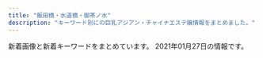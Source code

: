```yaml
---
title: "飯田橋・水道橋・御茶ノ水"
description: "キーワード別にの巨乳アジアン・チャイナエステ嬢情報をまとめました。"
---
```


新着画像と新着キーワードをまとめています。
2021年01月27日の情報です。

<DmmAffiliateIns />
<KeywordTable
  shops={
    [
    {
        "url": "https://haruhime.ests.jp/",
        "name": "\u6625\u59eb",
        "keywords": {
            "85": 6,
            "D": 6,
            "C": 18,
            "E": 18,
            "87": 12,
            "88": 6,
            "83": 6
        },
        "img_links": [
            "https://haruhime.ests.jp/photos/sites/61/2020/11/2020110107024640.jpg",
            "https://haruhime.ests.jp/photos/sites/61/2020/11/202011010702451.jpg",
            "https://haruhime.ests.jp/images/end.png",
            "https://haruhime.ests.jp/images/card.png",
            "https://haruhime.ests.jp/images/link_nav06.jpg",
            "https://haruhime.ests.jp/images/top.png",
            "https://haruhime.ests.jp/images/sp_nav02.png",
            "https://haruhime.ests.jp/photos/sites/61/2020/11/2020110107024462.jpg",
            "https://haruhime.ests.jp/images/link_nav05.jpg",
            "https://haruhime.ests.jp/images/re.png",
            "https://haruhime.ests.jp/images/link_nav04.jpg",
            "https://haruhime.ests.jp/photos/sites/61/2020/11/2020110107024317.jpg",
            "https://haruhime.ests.jp/images/img_service01.jpg",
            "https://haruhime.ests.jp/images/sp_tit_news.png",
            "https://haruhime.ests.jp/images/sp_tit_staff.png",
            "https://haruhime.ests.jp/images/link_nav03.jpg",
            "https://haruhime.ests.jp/images/sp_end.jpg",
            "https://haruhime.ests.jp/images/sp_nav03.png",
            "https://haruhime.ests.jp/images/sp_nav01.png",
            "https://haruhime.ests.jp/images/link_nav02.jpg",
            "https://haruhime.ests.jp/images/sp_top.jpg",
            "https://haruhime.ests.jp/images/room7.jpg",
            "https://haruhime.ests.jp/images/img_service03.jpg",
            "https://haruhime.ests.jp/images/room5.jpg",
            "https://haruhime.ests.jp/photos/sites/61/2021/01/2021011510174267.jpg",
            "https://haruhime.ests.jp/images/room8.jpg",
            "https://haruhime.ests.jp/images/link_nav01.jpg",
            "https://haruhime.ests.jp/images/img_service02.jpg",
            "https://haruhime.ests.jp/images/room6.jpg"
        ],
        "station": "\u672c\u90f7\u4e09\u4e01\u76ee\u99c55\u756a\u51fa\u53e3"
    },
    {
        "url": "http://rapisu.tokyo/",
        "name": "\u30e9\u30d4\u30b9",
        "station": "\u795e\u4fdd\u753a\u99c5A7\u51fa\u53e3",
        "keywords": {
            "C": 7
        },
        "img_links": [
            "http://rapisu.tokyo/images/flash1.jpg",
            "http://rapisu.tokyo/images/meihui.jpg",
            "http://rapisu.tokyo/images/g0.jpg",
            "http://rapisu.tokyo/images/zi_staff.png",
            "http://rapisu.tokyo/images/r3.jpg",
            "http://rapisu.tokyo/images/top.png",
            "http://rapisu.tokyo/images/tiao.png",
            "http://rapisu.tokyo/images/end.png",
            "http://rapisu.tokyo/images/mika.jpg",
            "http://rapisu.tokyo/images/r2.jpg",
            "http://rapisu.tokyo/images/r1.jpg",
            "http://rapisu.tokyo/images/flash.jpg",
            "http://rapisu.tokyo/images/mobile.png"
        ]
    },
    {
        "img_links": [
            "http://rioplioop.xyz/uploads/200601/1-200601142U5L7.jpg",
            "http://rioplioop.xyz/picture/m-top003.jpg",
            "http://rioplioop.xyz/uploads/210122/1-2101221A121555.jpg",
            "http://rioplioop.xyz/uploads/200601/1-200601142639540.jpg",
            "http://rioplioop.xyz/uploads/201215/1-201215140614E6.jpg",
            "http://rioplioop.xyz/uploads/200709/1-200FZ94240538.jpg",
            "http://rioplioop.xyz/uploads/200601/1-200601142921510.jpg",
            "http://rioplioop.xyz/uploads/200720/1-200H0125T94A.jpg",
            "http://rioplioop.xyz/uploads/210107/1-21010G41345N3.jpg",
            "http://rioplioop.xyz/uploads/200625/1-200625140331O1.jpg",
            "http://rioplioop.xyz/picture/foot01.jpg",
            "http://rioplioop.xyz/uploads/200720/1-200H0125S1U2.jpg",
            "http://rioplioop.xyz/uploads/200601/1-200601142R2G3.jpg",
            "http://rioplioop.xyz/uploads/200625/1-200625140422133.jpg",
            "http://rioplioop.xyz/picture/m-head01.jpg",
            "http://rioplioop.xyz/uploads/200601/1-200601142G5438.jpg",
            "http://rioplioop.xyz/uploads/200709/1-200FZ94225252.jpg",
            "http://rioplioop.xyz/picture/m-top004.jpg",
            "http://rioplioop.xyz/uploads/200710/1-200G01PS2Q3.jpg",
            "http://rioplioop.xyz/picture/cam-01.jpg",
            "http://rioplioop.xyz/picture/call.png",
            "http://rioplioop.xyz/uploads/201207/1-20120G62S9A5.jpg",
            "http://rioplioop.xyz/uploads/200619/1-200619125204158.jpg",
            "http://rioplioop.xyz/uploads/200601/1-200601142K43F.jpg",
            "http://rioplioop.xyz/uploads/201215/1-20121514062YE.jpg",
            "http://rioplioop.xyz/uploads/200601/1-200601142913462.jpg",
            "http://rioplioop.xyz/uploads/210107/1-21010G41433150.jpg",
            "http://rioplioop.xyz/uploads/200619/1-20061912514T35.jpg",
            "http://rioplioop.xyz/uploads/200601/1-200601142S1947.jpg",
            "http://rioplioop.xyz/uploads/200601/1-200601142P4643.jpg",
            "http://rioplioop.xyz/uploads/200601/1-200601142629454.jpg",
            "http://rioplioop.xyz/uploads/200601/1-200601142F5435.jpg",
            "http://rioplioop.xyz/uploads/200601/1-200601142TY37.jpg",
            "http://rioplioop.xyz/uploads/210122/1-2101221A05a06.jpg"
        ],
        "url": "http://rioplioop.xyz/",
        "station": "JR\u6c34\u9053\u6a4b\u99c5\u6771\u53e3",
        "keywords": {
            "84": 2,
            "C": 2,
            "94": 10,
            "F": 10,
            "85": 1,
            "D": 3
        },
        "name": "\u307f\u3055\u304d"
    },
    {
        "station": "JR\u6c34\u9053\u6a4b\u99c5\u897f\u53e3",
        "url": "http://yu.xyz.mn/",
        "img_links": [
            "http://yu.xyz.mn/photos/sites/91/2020/02/2020022305370017.jpg",
            "http://yu.xyz.mn/images/room2.jpg",
            "http://yu.xyz.mn/images/ac4.jpg",
            "http://yu.xyz.mn/images/ac2.jpg",
            "http://yu.xyz.mn/images/ac1.jpg",
            "http://yu.xyz.mn/images/mobile.jpg",
            "http://yu.xyz.mn/images/s_news.jpg",
            "http://yu.xyz.mn/photos/sites/91/2021/01/2021012205451889.jpg",
            "http://yu.xyz.mn/images/room1.jpg",
            "http://yu.xyz.mn/images/room4.jpg",
            "http://yu.xyz.mn/images/room3.jpg",
            "http://yu.xyz.mn/photos/sites/91/2019/12/2019122702252767.jpg",
            "http://yu.xyz.mn/images/top.jpg",
            "http://yu.xyz.mn/images/ac6.jpg",
            "http://yu.xyz.mn/images/s_shedule.jpg",
            "http://yu.xyz.mn/photos/sites/91/2020/04/2020040807282190.jpg",
            "http://yu.xyz.mn/images/ac5.jpg",
            "http://yu.xyz.mn/photos/sites/91/2019/12/2019122702252691.jpg",
            "http://yu.xyz.mn/photos/sites/91/2019/12/2019122901424384.jpg",
            "http://yu.xyz.mn/images/ac3.jpg",
            "http://yu.xyz.mn/images/s_staff.jpg"
        ],
        "keywords": {
            "85": 21,
            "87": 7,
            "D": 35,
            "86": 7,
            "84": 7,
            "C": 20
        },
        "name": "\u60a0 \u3086\u3046"
    },
    {
        "url": "http://aromalucky.xyz/",
        "station": "\u5c0f\u5ddd\u753a\u99c5B4",
        "keywords": {},
        "name": "\u30a2\u30ed\u30de\u30e9\u30c3\u30ad\u30fc",
        "img_links": [
            "https://i2.wp.com/aromalucky.xyz/wp-content/uploads/2020/09/21.jpg",
            "https://i2.wp.com/aromalucky.xyz/wp-content/uploads/2017/12/02.jpg",
            "https://i1.wp.com/aromalucky.xyz/wp-content/uploads/2019/10/20.jpg",
            "https://i2.wp.com/aromalucky.xyz/wp-content/uploads/2019/05/03.png",
            "https://i1.wp.com/aromalucky.xyz/wp-content/uploads/2017/12/04-1.jpg",
            "https://i2.wp.com/aromalucky.xyz/wp-content/uploads/2017/12/08.jpg",
            "https://i2.wp.com/aromalucky.xyz/wp-content/uploads/2019/04/12.jpg",
            "https://i0.wp.com/aromalucky.xyz/wp-content/uploads/2019/05/15.jpg",
            "https://i2.wp.com/aromalucky.xyz/wp-content/uploads/2017/12/03-1.jpg",
            "https://i0.wp.com/aromalucky.xyz/wp-content/uploads/2019/05/02.png",
            "https://i2.wp.com/aromalucky.xyz/wp-content/uploads/2019/04/14.jpg",
            "https://i0.wp.com/aromalucky.xyz/wp-content/uploads/2017/12/05-1.jpg",
            "http://aromalucky.xyz/wp-content/uploads/2019/05/01_02.png",
            "https://i1.wp.com/aromalucky.xyz/wp-content/uploads/2019/05/16.jpg",
            "https://i0.wp.com/aromalucky.xyz/wp-content/uploads/2019/04/13.jpg"
        ]
    },
    {
        "name": "Lime",
        "url": "http://sln-relax.com/",
        "station": "JR\u6c34\u9053\u6a4b\u99c5\u897f\u53e3",
        "img_links": [
            "http://sln-relax.com/scdl/staff/10011.jpg",
            "http://sln-relax.com/scdl/staff/10071.jpg",
            "http://sln-relax.com/i/files/homeimg.jpg",
            "http://sln-relax.com/img/ttl_rec.jpg",
            "http://sln-relax.com/scdl/staff/10061.jpg",
            "http://sln-relax.com/img/ttl_tnew.jpg",
            "http://sln-relax.com/img/ttl_mobile.jpg",
            "http://sln-relax.com/i/files/girl01.jpg",
            "http://sln-relax.com/pic/topimg3.jpg",
            "http://sln-relax.com/img/ttl_concept.jpg",
            "http://sln-relax.com/scdl/staff/10021.jpg",
            "http://sln-relax.com/scdl/staff/10031.jpg",
            "http://sln-relax.com/pic/topimg2.jpg",
            "http://sln-relax.com/scdl/staff/10051.jpg",
            "http://sln-relax.com/img/ttl_staff.png",
            "http://sln-relax.com/scdl/staff/10041.jpg",
            "http://sln-relax.com/img/att.jpg",
            "http://sln-relax.com/scdl/staff/10081.jpg",
            "http://sln-relax.com/i/files/girl02.jpg",
            "http://sln-relax.com/pic/topimg1.jpg",
            "http://sln-relax.com/pic/head.png"
        ],
        "keywords": {
            "C": 17
        }
    },
    {
        "img_links": [
            "https://izumi-esthe.tokyo/wp-content/uploads/2020/02/5setrdyfu.jpg",
            "https://izumi-esthe.tokyo/wp-content/themes/este/img/top-img01b.png",
            "https://izumi-esthe.tokyo/wp-content/uploads/2021/01/111iyashinoizumi.jpg",
            "https://izumi-esthe.tokyo/wp-content/uploads/2020/02/88iyashinoizumi.jpg",
            "https://izumi-esthe.tokyo/wp-content/uploads/2021/01/211iyashinoizumi.jpg",
            "https://izumi-esthe.tokyo/wp-content/uploads/2020/09/8765421iyashinoizumi.jpg",
            "https://izumi-esthe.tokyo/wp-content/uploads/2020/02/3serdtfygui.jpg",
            "https://izumi-esthe.tokyo/wp-content/uploads/2020/02/999iyashinoizumi.jpg",
            "https://izumi-esthe.tokyo/wp-content/themes/este/img/6.jpg",
            "https://izumi-esthe.tokyo/wp-content/uploads/2020/03/77iyashinoizumi.jpg",
            "https://izumi-esthe.tokyo/wp-content/themes/este/img/top-img02b.png",
            "https://izumi-esthe.tokyo/wp-content/uploads/2020/02/14drtyfugiho.jpg",
            "https://izumi-esthe.tokyo/wp-content/uploads/2020/03/111iyashinoizumi.jpg",
            "https://izumi-esthe.tokyo/wp-content/themes/este/img/tel_header.png",
            "https://izumi-esthe.tokyo/wp-content/uploads/2020/12/121iyashinoizumi.jpg",
            "https://izumi-esthe.tokyo/wp-content/uploads/2020/10/897s6aiyashinoizumi.jpg",
            "https://izumi-esthe.tokyo/wp-content/uploads/2020/02/9fxdytugvyibha.jpg",
            "https://izumi-esthe.tokyo/wp-content/themes/este/img/1.jpg",
            "https://izumi-esthe.tokyo/wp-content/uploads/2020/10/9876iyashinoizumi.jpg",
            "https://izumi-esthe.tokyo/wp-content/uploads/2020/12/9iyashinoizumi.jpg",
            "https://izumi-esthe.tokyo/wp-content/themes/este/img/top-img01a.png",
            "https://izumi-esthe.tokyo/wp-content/uploads/2020/11/1iyashinoizumi.jpg",
            "https://izumi-esthe.tokyo/wp-content/uploads/2020/11/9897621iyashinoizumi.jpg",
            "https://izumi-esthe.tokyo/wp-content/uploads/2020/12/3111112iyashinoizumi.jpg",
            "https://izumi-esthe.tokyo/wp-content/uploads/2020/02/121dfghiyashinoizumi.jpg",
            "https://izumi-esthe.tokyo/wp-content/uploads/2020/09/8765211iyashinoizumi.jpg",
            "https://izumi-esthe.tokyo/wp-content/uploads/2020/02/13ydtfuygiuhsa.jpg",
            "https://izumi-esthe.tokyo/wp-content/uploads/2020/02/1111iyashinoizumi.jpg",
            "https://izumi-esthe.tokyo/wp-content/themes/este/img/3.jpg",
            "https://izumi-esthe.tokyo/wp-content/themes/este/img/tel_footer.png",
            "https://izumi-esthe.tokyo/wp-content/uploads/2020/02/999iyashinoizumi-1.jpg",
            "https://izumi-esthe.tokyo/wp-content/uploads/2020/02/10cfyguvbhj.jpg",
            "https://izumi-esthe.tokyo/wp-content/themes/este/img/top-img04.png",
            "https://izumi-esthe.tokyo/wp-content/uploads/2020/11/3111iyashinoizumi.jpg",
            "https://izumi-esthe.tokyo/wp-content/themes/este/img/call.png",
            "https://izumi-esthe.tokyo/wp-content/uploads/2020/04/1111iyashinoizumi.jpg",
            "https://izumi-esthe.tokyo/wp-content/themes/este/img/2.jpg",
            "https://izumi-esthe.tokyo/wp-content/uploads/2020/12/999iyashinoizumi.jpg",
            "https://izumi-esthe.tokyo/wp-content/uploads/2020/10/98767689iyashinoizumi.jpg",
            "https://izumi-esthe.tokyo/wp-content/themes/este/img/4.jpg",
            "https://izumi-esthe.tokyo/wp-content/themes/este/img/5.jpg",
            "https://izumi-esthe.tokyo/wp-content/uploads/2020/02/15dfuygihoinp.jpg",
            "https://izumi-esthe.tokyo/wp-content/uploads/2020/02/aerstdyfugi.jpg",
            "https://izumi-esthe.tokyo/wp-content/uploads/2020/11/1iyashinoizumi-1.jpg",
            "https://izumi-esthe.tokyo/wp-content/uploads/2020/10/9087saiyashinoizumi.jpg",
            "https://izumi-esthe.tokyo/wp-content/uploads/2020/10/8765iyashinoizumi.jpg",
            "https://izumi-esthe.tokyo/wp-content/uploads/2020/02/15drtyfugihoas.jpg",
            "https://izumi-esthe.tokyo/wp-content/uploads/2021/01/2221iyashinoizumi.jpg",
            "https://izumi-esthe.tokyo/wp-content/uploads/2020/09/876521iyashinoizumi-1.jpg",
            "https://izumi-esthe.tokyo/wp-content/themes/este/img/top-img01.png"
        ],
        "name": "\u7652\u3057\u306e\u6cc9",
        "url": "https://izumi-esthe.tokyo/",
        "keywords": {
            "D": 65,
            "C": 10,
            "E": 12,
            "\u30bb\u30af\u30b7\u30fc": 8,
            "G": 1
        },
        "station": "\u5c0f\u5ddd\u753a\u99c5B5\u51fa\u53e3"
    },
    {
        "station": "\u725b\u8fbc\u795e\u697d\u5742\u99c5A2\u51fa\u53e3",
        "keywords": {
            "G": 3,
            "E": 11,
            "C": 12,
            "D": 7
        },
        "url": "https://raku-relax.tokyo/",
        "name": "\u697d\u697d",
        "img_links": [
            "https://raku-relax.tokyo/wp-content/uploads/2020/01/y45a121.jpg",
            "https://raku-relax.tokyo/wp-content/uploads/2021/01/211rakura.jpg",
            "https://raku-relax.tokyo/wp-content/themes/este/img/tel03.png",
            "https://raku-relax.tokyo/wp-content/themes/este/img/tel_header.png",
            "https://raku-relax.tokyo/wp-content/uploads/2020/11/9897621rakura.jpg",
            "https://raku-relax.tokyo/wp-content/uploads/2020/04/1234sertdyf.jpg",
            "https://raku-relax.tokyo/wp-content/themes/este/img/tel.png",
            "https://raku-relax.tokyo/wp-content/themes/este/img/top-img03.png",
            "https://raku-relax.tokyo/wp-content/themes/este/img/top-img05.png",
            "https://raku-relax.tokyo/wp-content/themes/este/img/tel02.png",
            "https://raku-relax.tokyo/wp-content/themes/este/img/2.jpg",
            "https://raku-relax.tokyo/wp-content/themes/este/img/1.jpg",
            "https://raku-relax.tokyo/wp-content/uploads/2020/04/siuaytfsa.jpg",
            "https://raku-relax.tokyo/wp-content/themes/este/img/3.jpg",
            "https://raku-relax.tokyo/wp-content/themes/este/img/4.jpg",
            "https://raku-relax.tokyo/wp-content/themes/este/img/top-img01.png",
            "https://raku-relax.tokyo/wp-content/uploads/2018/12/satfuygihoj.jpg",
            "https://raku-relax.tokyo/wp-content/uploads/2021/01/1211rakura.jpg",
            "https://raku-relax.tokyo/wp-content/uploads/2020/01/897sarakura.jpg",
            "https://raku-relax.tokyo/wp-content/themes/este/img/top-img02.png",
            "https://raku-relax.tokyo/wp-content/themes/este/img/top-img04.png",
            "https://raku-relax.tokyo/wp-content/uploads/2020/11/oiuarakura.jpg",
            "https://raku-relax.tokyo/wp-content/themes/este/img/tel_footer.png"
        ]
    },
    {
        "img_links": [
            "https://kira.uouono.com/wp-content/uploads/2019/06/1kira.jpg",
            "https://kira.uouono.com/wp-content/themes/este/img/tel_header.png",
            "https://kira.uouono.com/wp-content/uploads/2019/06/1ki100.jpg",
            "https://kira.uouono.com/wp-content/themes/este/img/4.jpg",
            "https://kira.uouono.com/wp-content/uploads/2019/06/4kira.jpg",
            "https://kira.uouono.com/wp-content/uploads/2020/12/1234786kira.jpg",
            "https://kira.uouono.com/wp-content/themes/este/img/top-img03.png",
            "https://kira.uouono.com/wp-content/themes/este/img/call.png",
            "https://kira.uouono.com/wp-content/themes/este/img/top-img01.png",
            "https://kira.uouono.com/wp-content/themes/este/img/2.jpg",
            "https://kira.uouono.com/wp-content/uploads/2019/06/2ki100.jpg",
            "https://kira.uouono.com/wp-content/themes/este/img/tel_footer.png",
            "https://kira.uouono.com/wp-content/uploads/2020/12/saiuhkira.jpg",
            "https://kira.uouono.com/wp-content/uploads/2019/12/98976Akira.jpg",
            "https://kira.uouono.com/wp-content/uploads/2020/12/1kira.jpg",
            "https://kira.uouono.com/wp-content/themes/este/img/top-img02b.png",
            "https://kira.uouono.com/wp-content/themes/este/img/3.jpg",
            "https://kira.uouono.com/wp-content/themes/este/img/1.jpg",
            "https://kira.uouono.com/wp-content/uploads/2020/01/100kira.jpg",
            "https://kira.uouono.com/wp-content/uploads/2019/06/2kira.jpg"
        ],
        "name": "\u30ad\u30e9\u30e9",
        "url": "https://kira.uouono.com/",
        "keywords": {
            "D": 13,
            "F": 3,
            "C": 4,
            "E": 10
        },
        "station": "\u795e\u4fdd\u753a\u99c5A1\u51fa\u53e3"
    },
    {
        "keywords": {},
        "station": "\u795e\u4fdd\u753a\u99c5A5\u51fa\u53e3",
        "img_links": [
            "http://jinbocho.xyz/images/top2.jpg",
            "http://jinbocho.xyz/images/miki.jpg",
            "http://jinbocho.xyz/images/a3.jpg",
            "http://jinbocho.xyz/images/new-tit3.png",
            "http://jinbocho.xyz/images/yuki.jpg",
            "http://jinbocho.xyz/images/r3.jpg",
            "http://jinbocho.xyz/images/a2.jpg",
            "http://jinbocho.xyz/images/r2.jpg",
            "http://jinbocho.xyz/images/a4.jpg",
            "http://jinbocho.xyz/images/face.png",
            "http://jinbocho.xyz/images/a1.jpg",
            "http://jinbocho.xyz/images/zi.png",
            "http://jinbocho.xyz/images/gb01.png",
            "http://jinbocho.xyz/images/g9.jpg",
            "http://jinbocho.xyz/images/r5.jpg",
            "http://jinbocho.xyz/images/left3.png",
            "http://jinbocho.xyz/images/r6.jpg",
            "http://jinbocho.xyz/images/s_staff.png",
            "http://jinbocho.xyz/images/g0.jpg",
            "http://jinbocho.xyz/images/g1.jpg",
            "http://jinbocho.xyz/images/haru.jpg",
            "http://jinbocho.xyz/images/g10.jpg",
            "http://jinbocho.xyz/images/g2.jpg",
            "http://jinbocho.xyz/images/r1.jpg",
            "http://jinbocho.xyz/images/new-tit.png",
            "http://jinbocho.xyz/images/g7.jpg",
            "http://jinbocho.xyz/images/g8.jpg",
            "http://jinbocho.xyz/images/mika.jpg",
            "http://jinbocho.xyz/images/a5.jpg",
            "http://jinbocho.xyz/images/r4.jpg",
            "http://jinbocho.xyz/images/top1.jpg",
            "http://jinbocho.xyz/images/mobile.png"
        ],
        "name": "\u306f\u306a\u3073",
        "url": "http://jinbocho.xyz/"
    },
    {
        "img_links": [
            "http://venus.tyo.cm/images/top.png",
            "http://venus.tyo.cm/images/pagetop.png",
            "http://venus.tyo.cm/images/room2.jpg",
            "http://venus.tyo.cm/images/room5.jpg",
            "http://venus.tyo.cm/photos/sites/40/2020/09/2020090907201348.jpeg",
            "http://venus.tyo.cm/photos/sites/40/2020/09/2020090907201289.jpeg",
            "http://venus.tyo.cm/images/room3.jpg",
            "http://venus.tyo.cm/photos/sites/40/2020/08/2020083109075912.jpeg",
            "http://venus.tyo.cm/photos/sites/40/2020/05/202005250635220.jpg",
            "http://venus.tyo.cm/images/spmainimg.jpg",
            "http://venus.tyo.cm/photos/sites/40/2020/10/202010021052282.jpeg",
            "http://venus.tyo.cm/photos/sites/40/2020/08/2020083110414597.jpeg",
            "http://venus.tyo.cm/images/room6.jpg",
            "http://venus.tyo.cm/photos/sites/40/2020/08/2020083109075848.jpeg",
            "http://venus.tyo.cm/photos/sites/40/2020/09/2020091012404045.jpeg",
            "http://venus.tyo.cm/photos/sites/40/2020/08/2020083109075784.jpeg",
            "http://venus.tyo.cm/images/room4.jpg",
            "http://venus.tyo.cm/photos/sites/40/2020/08/2020083109075685.jpeg",
            "http://venus.tyo.cm/photos/sites/40/2020/08/2020083110414612.jpeg",
            "http://venus.tyo.cm/images/room1.jpg",
            "http://venus.tyo.cm/photos/sites/40/2020/08/2020083109075883.jpeg",
            "http://venus.tyo.cm/images/mainimg.jpg",
            "http://venus.tyo.cm/photos/sites/40/2020/08/2020083109075781.jpeg"
        ],
        "keywords": {
            "E": 6,
            "F": 6,
            "84": 4,
            "83": 10,
            "D": 18,
            "85": 6,
            "89": 6,
            "88": 4
        },
        "station": "JR\u6c34\u9053\u6a4b\u99c5\u6771\u53e3",
        "name": "\u30d3\u30fc\u30ca\u30b9",
        "url": "http://venus.tyo.cm/"
    },
    {
        "img_links": [
            "http://www.iyashikokoro.xyz/images/staff/6.jpg",
            "http://www.iyashikokoro.xyz/images/shop/1.jpg",
            "http://www.iyashikokoro.xyz/images/staff/maki2.jpg",
            "http://www.iyashikokoro.xyz/images/staff/sizuka.jpg",
            "http://www.iyashikokoro.xyz/images/index-iyashi_14.jpg",
            "http://www.iyashikokoro.xyz/images/shop/4.jpg",
            "http://www.iyashikokoro.xyz/images/index-iyashi_10.jpg",
            "http://www.iyashikokoro.xyz/images/shop/5.jpg",
            "http://www.iyashikokoro.xyz/images/sys-n.png",
            "http://www.iyashikokoro.xyz/images/staff/riri.jpg",
            "http://www.iyashikokoro.xyz/images/staff/7.jpg",
            "http://www.iyashikokoro.xyz/images/index-iyashi_05.jpg",
            "http://www.iyashikokoro.xyz/images/index-iyashi_04.jpg",
            "http://www.iyashikokoro.xyz/images/index-iyashi_02a.jpg",
            "http://www.iyashikokoro.xyz/images/staff/qianqiu.jpg",
            "http://www.iyashikokoro.xyz/images/staff/ai2.jpg",
            "http://www.iyashikokoro.xyz/images/staff/miki.jpg",
            "http://www.iyashikokoro.xyz/images/index-iyashi_13.jpg"
        ],
        "name": "\u7652\u3057\u306e\u5fc3",
        "url": "http://www.iyashikokoro.xyz/",
        "station": "JR\u98ef\u7530\u6a4b\u99c5\u6771\u53e3",
        "keywords": {}
    }
]
}
/>
<DmmAffiliateScript />
